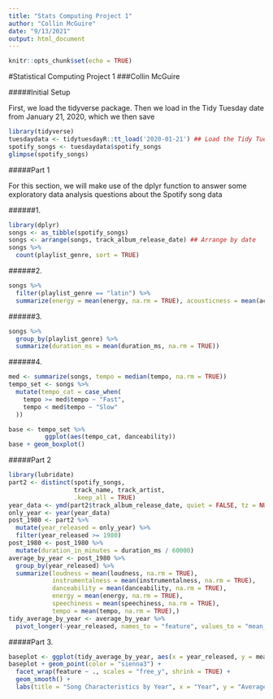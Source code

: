 ```yaml
---
title: "Stats Computing Project 1"
author: "Collin McGuire"
date: "9/13/2021"
output: html_document
---
```


```r
knitr::opts_chunk$set(echo = TRUE)
```

#Statistical Computing Project 1
###Collin McGuire

#####Initial Setup

First, we load the tidyverse package. Then we load in the Tidy Tuesday date from January 21, 2020, which we then save 

```r
library(tidyverse)
tuesdaydata <- tidytuesdayR::tt_load('2020-01-21') ## Load the Tidy Tuesday data from 2020-01-21 and save as tuesdaydata
spotify_songs <- tuesdaydata$spotify_songs
glimpse(spotify_songs)
```

#####Part 1

For this section, we will make use of the dplyr function to answer some exploratory data analysis questions about the Spotify song data


######1.

```r
library(dplyr)
songs <- as_tibble(spotify_songs)
songs <- arrange(songs, track_album_release_date) ## Arrange by date
songs %>%
  count(playlist_genre, sort = TRUE)
```

######2.

```r
songs %>%
  filter(playlist_genre == "latin") %>%
  summarize(energy = mean(energy, na.rm = TRUE), acousticness = mean(acousticness, na.rm = TRUE))
```

######3.

```r
songs %>%
  group_by(playlist_genre) %>%
  summarize(duration_ms = mean(duration_ms, na.rm = TRUE))
```

######4. 

```r
med <- summarize(songs, tempo = median(tempo, na.rm = TRUE))
tempo_set <- songs %>%
  mutate(tempo_cat = case_when(
    tempo >= med$tempo ~ "Fast",
    tempo < med$tempo ~ "Slow"
  ))

base <- tempo_set %>%
          ggplot(aes(tempo_cat, danceability))
base + geom_boxplot()
```

#####Part 2

```r
library(lubridate)
part2 <- distinct(spotify_songs,
                  track_name, track_artist,
                  .keep_all = TRUE)
year_data <- ymd(part2$track_album_release_date, quiet = FALSE, tz = NULL, truncated = 2)
only_year <- year(year_data)
post_1980 <- part2 %>%
  mutate(year_released = only_year) %>%
  filter(year_released >= 1980)
post_1980 <- post_1980 %>%
  mutate(duration_in_minutes = duration_ms / 60000)
average_by_year <- post_1980 %>%
  group_by(year_released) %>%
  summarize(loudness = mean(loudness, na.rm = TRUE),
            instrumentalness = mean(instrumentalness, na.rm = TRUE),
            danceability = mean(danceability, na.rm = TRUE),
            energy = mean(energy, na.rm = TRUE),
            speechiness = mean(speechiness, na.rm = TRUE),
            tempo = mean(tempo, na.rm = TRUE),)
tidy_average_by_year <- average_by_year %>%
  pivot_longer(-year_released, names_to = "feature", values_to = "mean_score")
```

#####Part 3.

```r

baseplot <- ggplot(tidy_average_by_year, aes(x = year_released, y = mean_score))
baseplot + geom_point(color = "sienna3") +
  facet_wrap(feature ~ ., scales = "free_y", shrink = TRUE) +
  geom_smooth() +
  labs(title = "Song Characteristics by Year", x = "Year", y = "Average Characteristic Value")
  
```
